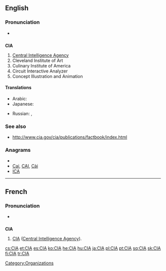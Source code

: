 ==English==

===Pronunciation===
* {{IPA|/ˌsiːˌaɪˈeɪ/}}

==={{initialism}}===
{{wikipedia}}
'''CIA'''

# [[Central Intelligence Agency]]
# Cleveland Institute of Art
# Culinary Institute of America
# Circuit Interactive Analyzer
# Concept Illustration and Animation

====Translations====
{{trans-top|Central Intelligence Agency}}
* Arabic: {{t|ar|سي أي إي|m|tr=sii 'ay 'ey}}
* Japanese: {{t|ja|シー・アイ・エイ|tr=shī-ai-ei}}
{{trans-mid}}
* Russian: {{t+|ru|ЦРУ|n|tr=ce-er-ú}},  {{t|ru|Центральное разведывательное управление|n|tr=Centrál'noje razvédyvatel'noje upravlénije}}
{{trans-bottom}}

===See also===
* http://www.cia.gov/cia/publications/factbook/index.html

===Anagrams===
* {{alphagram|[[ACI#English|ACI]]}} 
* [[Cai#English|Cai]], [[CAI#English|CAI]], [[Cài#English|Cài]]
* [[ICA#English|ICA]]


----

==French==

===Pronunciation===
* {{IPA|/se i a/|lang=fr}}

==={{initialism|lang=fr}}===
'''CIA''' {{f}}

# [[CIA]] ([[Central Intelligence Agency]]).

[[Category:Organizations]]

[[cs:CIA]]
[[et:CIA]]
[[es:CIA]]
[[ko:CIA]]
[[he:CIA]]
[[hu:CIA]]
[[ja:CIA]]
[[pl:CIA]]
[[pt:CIA]]
[[sq:CIA]]
[[sk:CIA]]
[[fi:CIA]]
[[tr:CIA]]